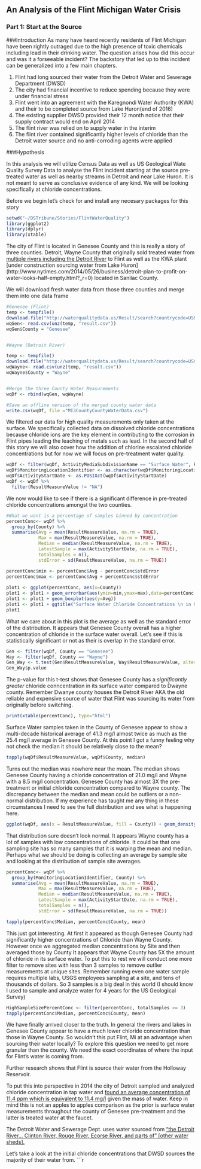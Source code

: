 ## An Analysis of the Flint Michigan Water Crisis
### Part 1: Start at the Source

###Introduction
As many have heard recently residents of Flint Michigan have been rightly outraged due to the high presence of toxic chemicals including lead in their drinking water. The question arises how did this occur and was it a forseeable incident? The backstory that led up to this incident can be generalized into a few main chapters.

1) Flint had long sourced their water from the Detroit Water and Sewerage Department (DWSD)
2) The city had financial incentive to reduce spending because they were under financial stress
3) Flint went into an agreement with the Karegnondi Water Authority (KWA) and their to be completed source from Lake Huron(end of 2016) 
4) The existing supplier DWSD provided their 12 month notice that their supply contract would end on April 2014
5) The flint river was relied on to supply water in the interim
6) The flint river contained significantly higher levels of chloride than the Detroit water source and no anti-corroding agents were applied

###Hypothesis

In this analysis we will utilize Census Data as well as US Geological Wate Quality Survey Data to analyse the Flint incident starting at the source pre-treated water as well as nearby streams in Detroit and near Lake Huron. It is not meant to serve as conclusive evidence of any kind. We will be looking specifically at chloride concentrations.

Before we begin let's check for and install any necesary packages for this story
```r
setwd("~/DSTribune/Stories/FlintWaterQuality")
library(ggplot2)
library(dplyr)
library(xtable)
```


The city of Flint is located in Genesee County and this is really a story of three counties. Detroit, Wayne County that originally sold treated water from [multiple rivers including the Detroit River](http://www.dwsd.org/downloads_n/customer_service/customer_information/water_quality_report.pdf) to Flint as well as the KWA plant [under construction sourcing water from Lake Huron] (http://www.nytimes.com/2014/05/26/business/detroit-plan-to-profit-on-water-looks-half-empty.html?_r=0) located in Sanilac County. 

We will download fresh water data from those three counties and merge them into one data frame
```r

#Genesee (Flint)
temp <- tempfile()
download.file("http://waterqualitydata.us/Result/search?countrycode=US&statecode=US%3A26&countycode=US%3A26%3A049&sampleMedia=Water&characteristicType=Inorganics%2C+Major%2C+Non-metals&characteristicName=Chloride&mimeType=csv&zip=yes&sorted=no", temp)
wqGen<- read.csv(unz(temp, "result.csv"))
wqGen$County = "Genesee"


#Wayne (Detroit River)

temp <- tempfile()
download.file("http://waterqualitydata.us/Result/search?countrycode=US&statecode=US%3A26&countycode=US%3A26%3A163&sampleMedia=Water&characteristicType=Inorganics%2C+Major%2C+Non-metals&characteristicName=Chloride&mimeType=csv&zip=yes&sorted=no", temp)
wqWayne<- read.csv(unz(temp, "result.csv"))
wqWayne$County = "Wayne"


#Merge the three County Water Measurements
wqDf <- rbind(wqGen, wqWayne)

#Save an offline version of the merged county water data
write.csv(wqDf, file ="MI3CountyCountyWaterData.csv")
```



We filtered our data for high quality measurements only taken at the surface. We specifically collected data on dissolved chloride concentrations because chloride ions are the key element in contributing to the corrosion in Flint pipes leading the leaching of metals such as lead. In the second half of this story we will also cover how the addition of chlorine escalated chloride concentrations but for now we will focus on pre-treatment water quality.

```r
wqDf <- filter(wqDf, ActivityMediaSubdivisionName == "Surface Water", ResultSampleFractionText == 'Dissolved', ResultStatusIdentifier == 'Accepted' | ResultStatusIdentifier == 'Final' | ResultStatusIdentifier == 'Historical')
wqDf$MonitoringLocationIdentifier <- as.character(wqDf$MonitoringLocationIdentifier)
wqDf$ActivityStartDate <- as.POSIXct(wqDf$ActivityStartDate)
wqDf <- wqDf %>%
  filter(ResultMeasureValue != "NA")
```


We now would like to see if there is a significant difference in pre-treated chloride concentrations amongst the two counties.
```r

#What we want is a percentage of samples binned by concentration
percentConc<- wqDf %>%
  group_by(County) %>%
  summarise(Avg = mean(ResultMeasureValue, na.rm = TRUE),
            Max = max(ResultMeasureValue, na.rm = TRUE),
            Median = median(ResultMeasureValue, na.rm = TRUE),
            LatestSample = max(ActivityStartDate, na.rm = TRUE),
            totalSamples = n(),
            stdError = sd(ResultMeasureValue, na.rm = TRUE))

percentConc$min <- percentConc$Avg - percentConc$stdError
percentConc$max <- percentConc$Avg + percentConc$stdError
       
plot1 <- ggplot(percentConc, aes(x=County)) 
plot1 <- plot1 + geom_errorbar(aes(ymin=min,ymax=max),data=percentConc,width = 0.5)
plot1 <- plot1 + geom_boxplot(aes(y=Avg))
plot1 <- plot1 + ggtitle("Surface Water Chloride Concentrations \n in Genesse and Wayne County MI (USGS)") + ylab("Average Chloride Concentration")
plot1
```

What we care about in this plot is the average as well as the standard error of the distribution. It appears that Genesee County overall has a higher concentration of chloride in the surface water overall. Let's see if this is statistically significant or not as their is overlap in the standard error.
```r
Gen <- filter(wqDf, County == "Genesee")
Way <- filter(wqDf, County == "Wayne")
Gen_Way <- t.test(Gen$ResultMeasureValue, Way$ResultMeasureValue, alternative=c("greater"))
Gen_Way$p.value
```
The p-value for this t-test shows that Genesee County has a *significantly greater* chloride conncentration in its surface water compared to Dwayne county. Remember Dwanye county houses the Detroit River AKA the old reliable and expensive source of water that Flint was sourcing its water from originally before switching.

```r
print(xtable(percentConc), type="html")
```

Surface Water samples taken in the County of Genesee appear to show a multi-decade historical average of 41.3 mg/l almost twice as much as the 25.4 mg/l average in Genesee County. At this point I got a funny feeling why not check the median it should be relatively close to the mean?

```r
tapply(wqDf$ResultMeasureValue, wqDf$County, median)
```

Turns out the median was nowhere near the mean. The median shows Genesee County having a chloride concentration of 21.0 mg/l and Wayne with a 8.5 mg/l concentration. Genesee County has almost 3X the pre-treatment or initial chloride concentration compared to Wayne county. The discrepancy between the median and mean could be outliers or a non-normal distribution. If my experience has taught me any thing in these circumstances I need to see the full distribution and see what is happening here.

```r
ggplot(wqDf, aes(x = ResultMeasureValue, fill = County)) + geom_density(alpha = 0.3) + ggtitle("Density of Chloride Concentrations \n Genesee and Wayne County Surface Water") + xlab("[Chloride] (mg/l)") + ylab("Frequency")
```
That distribution sure doesn't look normal. It appears Wayne county has a lot of samples with low concentrations of chloride. It could be that one sampling site has so many samples that it is warping the mean and median. Perhaps what we should be doing is collecting an average by sample site and looking at the distribution of sample site averages.

```r
percentConc<- wqDf %>%
  group_by(MonitoringLocationIdentifier, County) %>%
  summarise(Avg = mean(ResultMeasureValue, na.rm = TRUE),
            Max = max(ResultMeasureValue, na.rm = TRUE),
            Median = median(ResultMeasureValue, na.rm = TRUE),
            LatestSample = max(ActivityStartDate, na.rm = TRUE),
            totalSamples = n(),
            stdError = sd(ResultMeasureValue, na.rm = TRUE))

tapply(percentConc$Median, percentConc$County, mean)
```
This just got interesting. At first it appeared as though Genesee County had significantly higher concentrations of Chloride than Wayne County. However once we aggregated median concentrations by Site and then averaged those by County It appears that Wayne County has 5X the amount of chloride in its surface water. To put this to rest we will conduct one more filter to remove sites with less than 3 samples to remove outlier measurements at unique sites. Remember running even one water sample requires multiple labs, USGS employees sampling at a site, and tens of thousands of dollars. So 3 samples is a big deal in this world (I should know I used to sample and analyze water for 4 years for the US Geological Survey)

```r
HighSampleSizePercentConc <- filter(percentConc, totalSamples >= 3)
tapply(percentConc$Median, percentConc$County, mean)
```
We have finally arrived closer to the truth. In general the rivers and lakes in Genesee County appear to have a much lower chloride concentration than those in Wayne County. So wouldn't this put Flint, Mi at an advantage when sourcing their water locally? To explore this question we need to get more granular than the county. We need the exact coordinates of where the input for Flint's water is coming from.

Further research shows that Flint is source their water from the Holloway Reservoir. 

To put this into perspective in 2014 the city of Detroit sampled and analyzed chloride concentration in tap water and [found an average concentration of 11.4 ppm which is equivalent to 11.4 mg/l](http://www.dwsd.org/downloads_n/customer_service/customer_information/water_quality_report.pdf) given the mass of water. Keep in mind this is not an apples to apples comparison as the prior is surface water measurements throughout the county of Genesee pre-treatment and the latter is treated water at the faucet.






The Detroit Water and Sewerage Dept. uses water sourced from ["the Detroit River... Clinton River, Rouge River, Ecorse River, and parts of" [other water sheds].](http://www.dwsd.org/downloads_n/customer_service/customer_information/water_quality_report.pdf)






Let's take a look at the initial chloride concentrations that DWSD sources the majority of their water from. 
```r